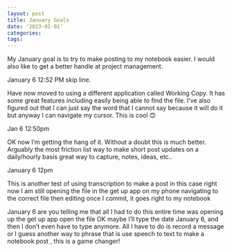 ```yaml
---
layout: post
title: January Goals
date: ‘2023-01-01’
categories:
tags:
---
```


My January goal is to try to make posting to my notebook easier. I would also like to get a better handle at project management. 

January 6 12:52 PM skip line.

Have now moved to using a different application called Working Copy. It has some great features including easily being able to find the file. I've also figured out that I can just say the word that I cannot say because it will do it but anyway I can navigate my cursor. This is cool 😊

Jan 6 12:50pm

OK now I'm getting the hang of it. Without a doubt this is much better. Arguably the most friction list way to make short post updates on a daily/hourly basis great way to capture, notes, ideas, etc..

January 6 12pm

This is another test of using transcription to make a post in this case right now I am still opening the file in the get up app on my phone navigating to the correct file then editing once I commit, it goes right to my notebook


January 6
are you telling me that all I had to do this entire time was opening up the get up app open the file OK maybe I'll type the date January 6, and then I don't even have to type anymore. All I have to do is record a message or I guess another way to phrase that is use speech to text to make a notebook post , this is a game changer! 